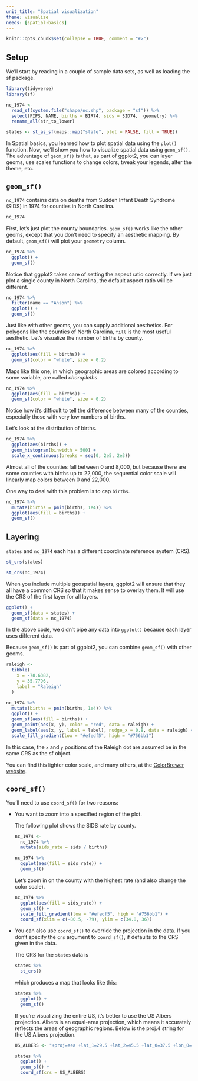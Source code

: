 ```yaml
---
unit_title: "Spatial visualization"
theme: visualize
needs: [spatial-basics]
---
```


```r
knitr::opts_chunk$set(collapse = TRUE, comment = "#>")
```

## Setup

We'll start by reading in a couple of sample data sets, as well as loading the sf package.

```r
library(tidyverse)
library(sf)

nc_1974 <- 
  read_sf(system.file("shape/nc.shp", package = "sf")) %>% 
  select(FIPS, NAME, births = BIR74, sids = SID74,  geometry) %>% 
  rename_all(str_to_lower) 

states <- st_as_sf(maps::map("state", plot = FALSE, fill = TRUE))
```

In Spatial basics, you learned how to plot spatial data using the `plot()` function. Now, we'll show you how to visualize spatial data using `geom_sf()`. The advantage of `geom_sf()` is that, as part of ggplot2, you can layer geoms, use scales functions to change colors, tweak your legends, alter the theme, etc.

## `geom_sf()`

`nc_1974` contains data on deaths from Sudden Infant Death Syndrome (SIDS) in 1974 for counties in North Carolina.

```r
nc_1974
```

First, let's just plot the county boundaries. `geom_sf()` works like the other geoms, except that you don't need to specify an aesthetic mapping. By default, `geom_sf()` will plot your `geometry` column. 

```r
nc_1974 %>% 
  ggplot() +
  geom_sf()
```

Notice that ggplot2 takes care of setting the aspect ratio correctly. If we just plot a single county in North Carolina, the default aspect ratio will be different.

```r
nc_1974 %>% 
  filter(name == "Anson") %>% 
  ggplot() +
  geom_sf()
```

Just like with other geoms, you can supply additional aesthetics. For polygons like the counties of North Carolina, `fill` is the most useful aesthetic. Let's visualize the number of births by county.

```r
nc_1974 %>% 
  ggplot(aes(fill = births)) +
  geom_sf(color = "white", size = 0.2)
```

Maps like this one, in which geographic areas are colored according to some variable, are called _choropleths_. 

```r
nc_1974 %>% 
  ggplot(aes(fill = births)) +
  geom_sf(color = "white", size = 0.2)
```

Notice how it's difficult to tell the difference between many of the counties, especially those with very low numbers of births.

Let's look at the distribution of births. 

```r
nc_1974 %>% 
  ggplot(aes(births)) +
  geom_histogram(binwidth = 500) +
  scale_x_continuous(breaks = seq(0, 2e5, 2e3))
```

Almost all of the counties fall between 0 and 8,000, but because there are some counties with births up to 22,000, the sequential color scale will linearly map colors between 0 and 22,000. 

One way to deal with this problem is to cap `births`.

```r
nc_1974 %>% 
  mutate(births = pmin(births, 1e4)) %>% 
  ggplot(aes(fill = births)) +
  geom_sf()
```

## Layering

`states` and `nc_1974` each has a different coordinate reference system (CRS).

```r
st_crs(states)

st_crs(nc_1974)
```

When you include multiple geospatial layers, ggplot2 will ensure that they all have a common CRS so that it makes sense to overlay them. It will use the CRS of the first layer for all layers.

```r
ggplot() +
  geom_sf(data = states) + 
  geom_sf(data = nc_1974)
```

In the above code, we didn't pipe any data into `ggplot()` because each layer uses different data.

Because `geom_sf()` is part of ggplot2, you can combine `geom_sf()` with other geoms.  

```r
raleigh <- 
  tibble(
    x = -78.6382,
    y = 35.7796,
    label = "Raleigh"
  )

nc_1974 %>% 
  mutate(births = pmin(births, 1e4)) %>% 
  ggplot() +
  geom_sf(aes(fill = births)) +
  geom_point(aes(x, y), color = "red", data = raleigh) +
  geom_label(aes(x, y, label = label), nudge_x = 0.8, data = raleigh) +
  scale_fill_gradient(low = "#efedf5", high = "#756bb1")
```

In this case, the `x` and `y` positions of the Raleigh dot are assumed be in the same CRS as the sf object.

You can find this lighter color scale, and many others, at the [ColorBrewer website](http://colorbrewer2.org/#).

## `coord_sf()`

You'll need to use `coord_sf()` for two reasons:

* You want to zoom into a specified region of the plot.

  The following plot shows the SIDS rate by county.
  
    ```r
    nc_1974 <-
      nc_1974 %>% 
      mutate(sids_rate = sids / births)
    
    nc_1974 %>% 
      ggplot(aes(fill = sids_rate)) + 
      geom_sf()
    ```
  
  Let's zoom in on the county with the highest rate (and also change the color scale).
  
    ```r
    nc_1974 %>% 
      ggplot(aes(fill = sids_rate)) + 
      geom_sf() +
      scale_fill_gradient(low = "#efedf5", high = "#756bb1") +
      coord_sf(xlim = c(-80.5, -79), ylim = c(34.8, 36))
    ```
  
* You can also use `coord_sf()` to override the projection in the data. If you don't specify the `crs` argument to `coord_sf()`, if defaults to the CRS given in the data.

    The CRS for the `states` data is

    ```r
    states %>% 
      st_crs()
    ```
    
    which produces a map that looks like this:
    
    ```r
    states %>% 
      ggplot() +
      geom_sf()
    ```
  
    If you're visualizing the entire US, it's better to use the US Albers projection. Albers is an equal-area projection, which means it accurately reflects the areas of geographic regions. Below is the proj.4 string for the US Albers projection.
    
    ```r
    US_ALBERS <- "+proj=aea +lat_1=29.5 +lat_2=45.5 +lat_0=37.5 +lon_0=-96 +x_0=0 +y_0=0 +datum=WGS84 +no_defs"
    
    states %>% 
      ggplot() +
      geom_sf() +
      coord_sf(crs = US_ALBERS)
    ```